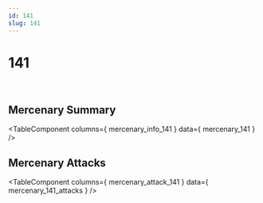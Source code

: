 ```yaml
---
id: 141
slug: 141
---
```



# 141

<div style = {{ display: "flex" }}>
    <Image img={require('@site/static/img/mercenaries/illust/thum_char_view_n_141.jpg')}/>
    <Image img={require('@site/static/img/mercenaries/illust/thum_char_view_o_141.jpg')}/>
</div>

## Mercenary Summary

<TableComponent
  columns={ mercenary_info_141 }
  data={ mercenary_141 }
/>

## Mercenary Attacks

<TableComponent
  columns={ mercenary_attack_141 }
  data={ mercenary_141_attacks }
/>